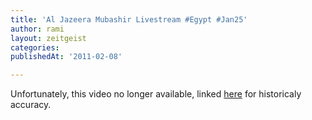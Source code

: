 ```yaml
---
title: 'Al Jazeera Mubashir Livestream #Egypt #Jan25'
author: rami
layout: zeitgeist
categories:
publishedAt: '2011-02-08'

---
```


Unfortunately, this video no longer available, linked [here](http://c.brightcove.com/services/viewer/federated_f9?isVid=1&isUI=1) for historicaly accuracy.
